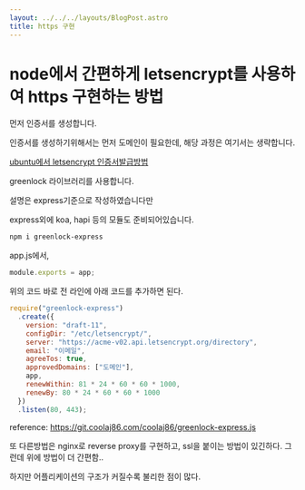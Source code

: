 ```yaml
---
layout: ../../../layouts/BlogPost.astro
title: https 구현
---
```


# node에서 간편하게 letsencrypt를 사용하여 https 구현하는 방법

먼저 인증서를 생성합니다.

인증서를 생성하기위해서는 먼저 도메인이 필요한데, 해당 과정은 여기서는 생략합니다.

[ubuntu에서 letsencrypt 인증서발급방법](/server-side/letsencrypt/)

greenlock 라이브러리를 사용합니다.

설명은 express기준으로 작성하였습니다만

express외에 koa, hapi 등의 모듈도 준비되어있습니다.

```bash
npm i greenlock-express
```

app.js에서,

```javascript
module.exports = app;
```

위의 코드 바로 전 라인에 아래 코드를 추가하면 된다.

```javascript
require("greenlock-express")
  .create({
    version: "draft-11",
    configDir: "/etc/letsencrypt/",
    server: "https://acme-v02.api.letsencrypt.org/directory",
    email: "이메일",
    agreeTos: true,
    approvedDomains: ["도메인"],
    app,
    renewWithin: 81 * 24 * 60 * 60 * 1000,
    renewBy: 80 * 24 * 60 * 60 * 1000
  })
  .listen(80, 443);
```

reference: https://git.coolaj86.com/coolaj86/greenlock-express.js

또 다른방법은 nginx로 reverse proxy를 구현하고, ssl을 붙이는 방법이 있긴하다. 그런데 위에 방법이 더 간편함..

하지만 어플리케이션의 구조가 커질수록 불리한 점이 많다.
